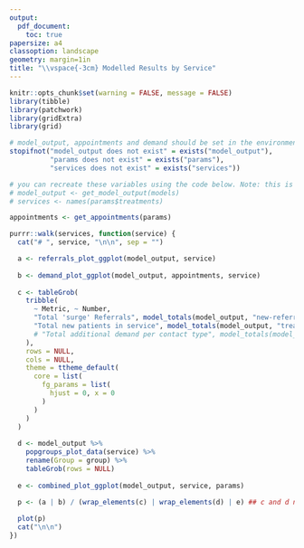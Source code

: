 ```yaml
---
output: 
  pdf_document:
    toc: true
papersize: a4
classoption: landscape
geometry: margin=1in
title: "\\vspace{-3cm} Modelled Results by Service"
---
```


```r
knitr::opts_chunk$set(warning = FALSE, message = FALSE)
library(tibble)
library(patchwork)
library(gridExtra)
library(grid)

# model_output, appointments and demand should be set in the environment before running this report
stopifnot("model_output does not exist" = exists("model_output"),
          "params does not exist" = exists("params"),
          "services does not exist" = exists("services"))

# you can recreate these variables using the code below. Note: this is the model params, not the Rmd params
# model_output <- get_model_output(models)
# services <- names(params$treatments)

appointments <- get_appointments(params)
```

```r
purrr::walk(services, function(service) {
  cat("# ", service, "\n\n", sep = "")

  a <- referrals_plot_ggplot(model_output, service)
  
  b <- demand_plot_ggplot(model_output, appointments, service)
  
  c <- tableGrob(
    tribble(
      ~ Metric, ~ Number,
      "Total 'surge' Referrals", model_totals(model_output, "new-referral", service),
      "Total new patients in service", model_totals(model_output, "treatment", service),
      # "Total additional demand per contact type", model_totals(model_output, "new-treatment", service),
    ),
    rows = NULL,
    cols = NULL,
    theme = ttheme_default(
      core = list(
        fg_params = list(
          hjust = 0, x = 0
        )
      )
    )
  )
  
  d <- model_output %>%
    popgroups_plot_data(service) %>%
    rename(Group = group) %>%
    tableGrob(rows = NULL)
  
  e <- combined_plot_ggplot(model_output, service, params)
  
  p <- (a | b) / (wrap_elements(c) | wrap_elements(d) | e) ## c and d needs to be made patchwork compliant

  plot(p)
  cat("\n\n")
})
```
